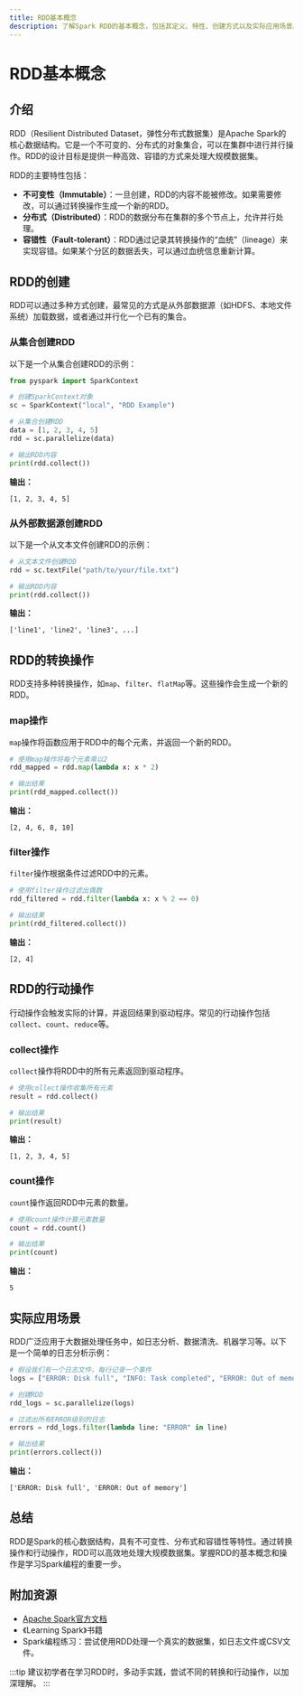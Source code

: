 ```yaml
---
title: RDD基本概念
description: 了解Spark RDD的基本概念，包括其定义、特性、创建方式以及实际应用场景。
---
```


# RDD基本概念

## 介绍

RDD（Resilient Distributed Dataset，弹性分布式数据集）是Apache Spark的核心数据结构。它是一个不可变的、分布式的对象集合，可以在集群中进行并行操作。RDD的设计目标是提供一种高效、容错的方式来处理大规模数据集。

RDD的主要特性包括：

- **不可变性（Immutable）**：一旦创建，RDD的内容不能被修改。如果需要修改，可以通过转换操作生成一个新的RDD。
- **分布式（Distributed）**：RDD的数据分布在集群的多个节点上，允许并行处理。
- **容错性（Fault-tolerant）**：RDD通过记录其转换操作的“血统”（lineage）来实现容错。如果某个分区的数据丢失，可以通过血统信息重新计算。

## RDD的创建

RDD可以通过多种方式创建，最常见的方式是从外部数据源（如HDFS、本地文件系统）加载数据，或者通过并行化一个已有的集合。

### 从集合创建RDD

以下是一个从集合创建RDD的示例：

```python
from pyspark import SparkContext

# 创建SparkContext对象
sc = SparkContext("local", "RDD Example")

# 从集合创建RDD
data = [1, 2, 3, 4, 5]
rdd = sc.parallelize(data)

# 输出RDD内容
print(rdd.collect())
```

**输出：**
```
[1, 2, 3, 4, 5]
```

### 从外部数据源创建RDD

以下是一个从文本文件创建RDD的示例：

```python
# 从文本文件创建RDD
rdd = sc.textFile("path/to/your/file.txt")

# 输出RDD内容
print(rdd.collect())
```

**输出：**
```
['line1', 'line2', 'line3', ...]
```

## RDD的转换操作

RDD支持多种转换操作，如`map`、`filter`、`flatMap`等。这些操作会生成一个新的RDD。

### map操作

`map`操作将函数应用于RDD中的每个元素，并返回一个新的RDD。

```python
# 使用map操作将每个元素乘以2
rdd_mapped = rdd.map(lambda x: x * 2)

# 输出结果
print(rdd_mapped.collect())
```

**输出：**
```
[2, 4, 6, 8, 10]
```

### filter操作

`filter`操作根据条件过滤RDD中的元素。

```python
# 使用filter操作过滤出偶数
rdd_filtered = rdd.filter(lambda x: x % 2 == 0)

# 输出结果
print(rdd_filtered.collect())
```

**输出：**
```
[2, 4]
```

## RDD的行动操作

行动操作会触发实际的计算，并返回结果到驱动程序。常见的行动操作包括`collect`、`count`、`reduce`等。

### collect操作

`collect`操作将RDD中的所有元素返回到驱动程序。

```python
# 使用collect操作收集所有元素
result = rdd.collect()

# 输出结果
print(result)
```

**输出：**
```
[1, 2, 3, 4, 5]
```

### count操作

`count`操作返回RDD中元素的数量。

```python
# 使用count操作计算元素数量
count = rdd.count()

# 输出结果
print(count)
```

**输出：**
```
5
```

## 实际应用场景

RDD广泛应用于大数据处理任务中，如日志分析、数据清洗、机器学习等。以下是一个简单的日志分析示例：

```python
# 假设我们有一个日志文件，每行记录一个事件
logs = ["ERROR: Disk full", "INFO: Task completed", "ERROR: Out of memory", "INFO: Task started"]

# 创建RDD
rdd_logs = sc.parallelize(logs)

# 过滤出所有ERROR级别的日志
errors = rdd_logs.filter(lambda line: "ERROR" in line)

# 输出结果
print(errors.collect())
```

**输出：**
```
['ERROR: Disk full', 'ERROR: Out of memory']
```

## 总结

RDD是Spark的核心数据结构，具有不可变性、分布式和容错性等特性。通过转换操作和行动操作，RDD可以高效地处理大规模数据集。掌握RDD的基本概念和操作是学习Spark编程的重要一步。

## 附加资源

- [Apache Spark官方文档](https://spark.apache.org/docs/latest/rdd-programming-guide.html)
- 《Learning Spark》书籍
- Spark编程练习：尝试使用RDD处理一个真实的数据集，如日志文件或CSV文件。

:::tip
建议初学者在学习RDD时，多动手实践，尝试不同的转换和行动操作，以加深理解。
:::